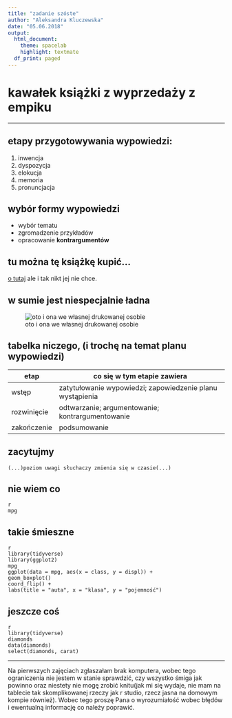 ```yaml
---
title: "zadanie szóste"
author: "Aleksandra Kluczewska"
date: "05.06.2018"
output:
  html_document:
    theme: spacelab
    highlight: textmate
  df_print: paged
---
```

# kawałek książki z wyprzedaży z empiku

---

## etapy przygotowywania wypowiedzi:
1. inwencja
2. dyspozycja
3. elokucja
4. memoria
5. pronuncjacja

## wybór formy wypowiedzi
+ wybór tematu
+ zgromadzenie przykładów
+ opracowanie **kontrargumentów**

## tu można tę książkę kupić...
[o tutaj](http://sklep.wsip.pl/produkty/matura-2018-repetytorium-jezyk-polski-zakres-podstawowy-zdaszto-26409/)
ale i tak nikt jej nie chce.

## w sumie jest niespecjalnie ładna
![oto i ona we własnej drukowanej osobie](yyynie.jpg)

## tabelka niczego, (i trochę na temat planu wypowiedzi)
| etap | co się w tym etapie zawiera |
|------------|--------------|
| wstęp | zatytułowanie wypowiedzi; zapowiedzenie planu wystąpienia |
| rozwinięcie | odtwarzanie; argumentowanie; kontrargumentowanie |
| zakończenie | podsumowanie | 

## zacytujmy
`(...)poziom uwagi słuchaczy zmienia się w czasie(...)`

## nie wiem co
```
{r}
mpg
```

## takie śmieszne

```
{r echo=FALSE, message=FALSE, warning=FALSE}
library(tidyverse)
library(ggplot2)
mpg
ggplot(data = mpg, aes(x = class, y = displ)) +
geom_boxplot() 
coord_flip() +
labs(title = "auta", x = "klasa", y = "pojemność")
```
## jeszcze coś
```
{r echo=FALSE, message=FALSE, warning=FALSE}
library(tidyverse)
diamonds
data(diamonds)
select(diamonds, carat)
```
---

Na pierwszych zajęciach zgłaszałam brak komputera, wobec tego ograniczenia nie jestem w stanie sprawdzić, czy wszystko śmiga jak powinno oraz niestety nie mogę zrobić knitu(jak mi się wydaje, nie mam na tablecie tak skomplikowanej rzeczy jak r studio, rzecz jasna na domowym kompie również). Wobec tego proszę Pana o wyrozumiałość wobec błędów i ewentualną informację co należy poprawić. 
